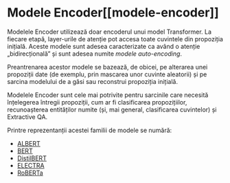 # Modele Encoder[[modele-encoder]]

<CourseFloatingBanner
    chapter={1}
    classNames="absolute z-10 right-0 top-0"
/>

<Youtube id="MUqNwgPjJvQ" />

Modelele Encoder utilizează doar encoderul unui model Transformer. La fiecare etapă, layer-urile de atenție pot accesa toate cuvintele din propoziția inițială. Aceste modele sunt adesea caracterizate ca având o atenție „bidirecțională” și sunt adesea numite *modele auto-encoding*.

Preantrenarea acestor modele se bazează, de obicei, pe alterarea unei propoziții date (de exemplu, prin mascarea unor cuvinte aleatorii) și pe sarcina modelului de a găsi sau reconstrui propoziția inițială.

Modelele Encoder sunt cele mai potrivite pentru sarcinile care necesită înțelegerea întregii propoziții, cum ar fi clasificarea propozițiilor, recunoașterea entităților numite (și, mai general, clasificarea cuvintelor) și Extractive QA.

Printre reprezentanții acestei familii de modele se numără:

- [ALBERT](https://huggingface.co/docs/transformers/model_doc/albert)
- [BERT](https://huggingface.co/docs/transformers/model_doc/bert)
- [DistilBERT](https://huggingface.co/docs/transformers/model_doc/distilbert)
- [ELECTRA](https://huggingface.co/docs/transformers/model_doc/electra)
- [RoBERTa](https://huggingface.co/docs/transformers/model_doc/roberta)
